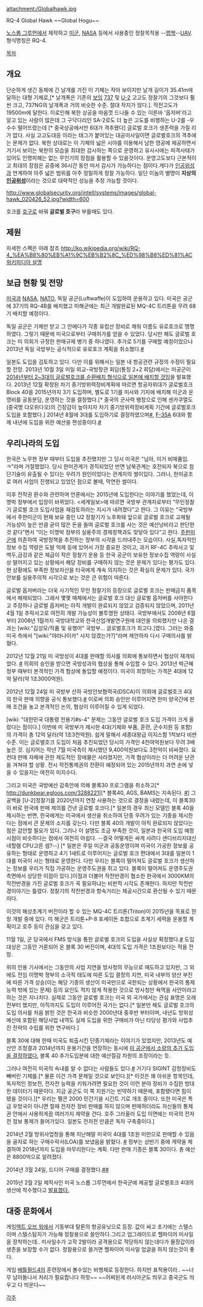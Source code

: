 attachment:/Globalhawk.jpg

RQ-4 Global Hawk ~~Global Hogu~~

[[노스롭 그루먼]]에서 제작하고 [[미군]], [[NASA]] 등에서 사용중인 정찰목적용 --[[맵핵]]--[[UAV]]. 형식명칭은 RQ-4.

[[목차]]
== 개요 ==
단순하게 생긴 동체에 긴 날개를 가진 이 기체는 작아 보이지만 날개 길이가 35.41m에 달하는 대형 기체로,[* 날개폭은 기존의 [[보잉]] [[737]] 및 [[U-2]] 고고도 정찰기의 그것보다 훨씬 크고, 737NG의 날개폭과 거의 비슷한 수준. 절대 작지가 않다.]. 작전고도가 19500m에 달한다. 이로인해 북한 상공을 마음껏 드나들 수 있는 이른바 '옵저버'라고 알고 있는 사람이 많은데 그 구닥다리인 SA-2로도 더 높은 고도를 비행하는 U-2를 -우수수 떨어뜨렸는데 [* 중국상공에서만 6대가 격추됐다] 글로벌 호크가 생존력을 가질 리가 없다. 사실 고고도대응 이라는 태그가 붙어있는 대공미사일이면 글로벌호크의 격추에는 문제가 없다. 북한 상대로는 이 기체의 넓은 시야를 이용해서 남한 영공에 체공하면서 거기서 보이는 북한의 모습을 최대한 감시하는 쪽으로 운영하고 유사시에는 피격사태가 있어도 인명피해는 없는 무인기의 장점을 활용할 수 있을것이다. 운영고도보다 근본적이고 최대의 장점은 공중에 36시간 동안 떠서 감시가 가능하다는 점이다.게다가 [[인공위성]]과 연계하여 아주 넓은 범위를 아주 정밀하게 정찰 가능하다. 일단 이놈의 별명이 '''지상의 [[인공위성]]'''이라는 것으로 대략적인 성능을 추정 가능할 것이다.

http://www.globalsecurity.org/intell/systems/images/global-hawk_020426_52.jpg?width=600

호크를 [[호구]]로 바꿔 '''글로벌 호구'''라 부를때도 있다.

== 제원 ==
자세한 스펙은 아래 참조
[[http://ko.wikipedia.org/wiki/RQ-4_%EA%B8%80%EB%A1%9C%EB%B2%8C_%ED%98%B8%ED%81%AC 위키피디아 설명]]
== 보급 현황 및 전망 ==
[[미국]]과 [[NASA]], [[NATO]], 독일 공군(Luftwaffe)이 도입하여 운용하고 있다. 미국은 공군에 37기의 RQ-4B를 배치했고 미해군에는 최근 개발완료된 MQ-4C 트리톤을 무려 68기 배치할 예정이다.

독일 공군은 기체만 받고 그 안에다가 각종 유럽산 장비로 채워 이름도 유로호크로 명명하였다. 그렇기 때문에 미국으로부터 구매허가를 얻을 수 있었다. 당시만 해도 글로벌 호크는 미 의회가 규정한 판매규제 병기 중 하나였다. 추가로 5기를 구매할 예정이었으나 2013년 독일 국방부는 공식적으로 유로호크 계획을 취소했다.[http://www.defenseindustrydaily.com/euro-hawk-program-cleared-for-takeoff-03051 #]

일본도 도입을 검토하고 있다. 다만 이를 위해서는 일본 내 항공관련 규정의 수정이 필요할 전망. 2013년 10월 3일 미일 외교-국방장관 회담(통칭 2+2 회담)에서는 미공군이[http://www.defensenews.com/article/20131003/DEFREG02/310030017/US-Deploy-Global-Hawks-F-35s-New-Radars-Japan 2014년부터 2~3대의 글로벌호크를 순환배치 형식으로 일본에 배치할 것임]을 발표했다. 2013년 12월 확정된 차기 중기방위력정비계획에 따르면 항공자위대가 글로벌호크 Block 40을 2015년까지 3기 도입하며, 별도로 1기를 미사와 기지에 배치해 미군과 운영비를 공동분담, 운영하는 것을 결정했다.[* 중국의 군사력 팽창으로 인해 센카쿠열도(중국명 댜오위다오)의 긴장감이 높아지자 차기 중기방위력정비계획 기간에 글로벌호크 도입을 포함했다.] 2014년 8월에 3대를 도입하기로 결정하였으며[http://m.news.naver.com/read.nhn?mode=LSD&mid=sec&sid1=104&oid=001&aid=0007067060 #], [[F-35]]A 6대와 함께 내년에 도입을 위한 예산을 편성중이다.[http://m.news.naver.com/read.nhn?mode=LSD&mid=sec&sid1=104&oid=421&aid=0000973661 #]

== 우리나라의 도입 ==
한국은 노무현 정부 때부터 도입을 추진했지만 그 당시 미국은 "님아, 이거 비매품임.ㅋ"라며 거절했었다. 당시 한미관계가 경직되었던 반면 남북관계는 호전되자 북으로 첨단기술이 유출될 수 있다는 우려가 원인이었다는 관계자의 썰이있다. 그러나, 한미공조로 여러 사업이 진행되고 있었던 점으로 볼때, 막연한 썰이다.

이후 전작권 환수와 관련하며 언론에서는 2015년에 도입한다는 이야기를 했었는데, 이명박 정부에서 입장이 바뀌었다. <세계일보>에 따르면 국방부 관계자로부터 “무인정찰기 글로벌 호크 도입사업을 재검토하라는 지시가 내려졌다”고 한다. 그 이유는 “국방부에서 주한미군이 현재 보유 중인 U2 정찰기가 노후화돼 앞으로 글로벌 호크로 교체될 가능성이 높은 만큼 굳이 많은 돈을 들여 글로벌 호크를 사는 것은 예산낭비라고 판단한 것 같다”면서 “이는 이명박 정부의 실용주의 경제정책과도 맞닿아 있다”고 한다. [[주한미군]]에 의존하여 국방정책을 추진하는 정부의 시각을 드러내주는 모습이다. 사실,독자적인 정보 수집 역량은 도발 억제 등에 있어서 가장 중요한 것이고, 과거 RF-4C 추락사고 및 백두,금강과 같은 체급이 작은 정찰기 운용 등 한국 공군이 보유한 정보수집 역량이 사실상 떨어지고 있는 상황에서 해당 장비를 구매하지 않는 것은 문제가 있다는 평가도 있다. 현 상황에도 부족한 정보자산을 타국에게 계속 의지하는 것은 확실히 문제가 있다. 국가안보를 실용주의적 시각으로 보는 것은 큰 위험이 따른다.

글로벌 옵저버라는 더욱 사기적인 무인 정찰기의 등장으로 글로벌 호크는 판매금지 품목에서 해제되었다. 그래서 몇몇 매체에서는 글로벌 호크 대신 글로벌 옵저버를 사야한다고 주장하나 글로벌 옵저버는 아직 개발이 완료되지 않았고 검증되지 않았으며, 2011년 4월 1일 추락사고로 여전히 개발 가능성이 불투명한 상태다. 국방부에서도 2006년 6월부터 2008년 1월까지 국방대학교와 한국산업개발연구원에 대안을 의뢰했지만 나온 결과는 [wiki:"김성모/작품 및 유행어" 국방부... 글로벌호크가 최고다.]였다. 그러는 와중 미국 측에서 "[wiki:"야라나이카" 사지 않겠는가?]"라며 제안하자 다시 구매의사를 밝혔다.

2012년 12월 21일 미 국방성이 4대를 판매할 의사를 의회에 통보하면서 협상이 재개되었다. [http://joongang.joinsmsn.com/article/aid/2012/12/26/9872276.html?cloc=nnc #] 의회의 승인을 받으면 국방성과의 협상을 통해 수입할 수 있다. 2013년 박근혜 정부 때부터 본격적인 가격 협상에 돌입할 예정이다. 미국이 희망하는 가격은 4대에 12억 달러(약 1조3000억원).

2012년 12월 24일 미 국방부 산하 국방안보협력국(DSCA)이 의회에 글로벌호크 4대의 한국 판매 의향을 공식 통보했다.[http://app.yonhapnews.co.kr/YNA/Basic/article/new_search/YIBW_showSearchArticle.aspx?searchpart=article&searchtext=%eb%b0%a9%ec%9c%84%ec%82%ac%ec%97%85%ec%b2%ad&contents_id=AKR20121225030351043 #] 이로써 의회 승인만 이루어지면 한미 양국간에 판매 조건을 놓고 본격적인 논의, 협상이 이루어질 수 있게 되었다.  

[wiki: "대한민국 대통령 전용기#s-4" 문제는 그동안 글로벌 호크 도입 가격이 크게 올랐다는 점이다.] 이번에 미 국방부가 제시한 4대(기체와 부품, 훈련, 군수지원 등 포함)의 가격이 총 12억 달러(약 1조3천억원). 쉽게 말해서 세종대왕급 이지스함 1척보다 비싼 수준. 이는 글로벌호크 도입이 처음 추진되었던 당시의 가격인 4천여억원보다 무려 3배 높은 것. 심지어는 작년 7월 미국측이 제시했던 9,400억원보다도 3천억이 비싸졌다. 요컨대 판매 자체에 관한 제도적인 장애물은 사라졌지만, 가격 협상이라는 더 어려운 난관을 겨쳐야 할 상황. 전시 작전통제권의 전환이 예정되어 있는 2015년까지 과연 손에 넣을 수 있을지는 여전히 미지수다.

그리고 미국은 국방예산 감축안에 의해 블록30 프로그램을 취소하고[* http://dunkbear.egloos.com/3288221][* 블록40, AGS, BAMS는 지속된다. [http://gforce.egloos.com/5600934 #]] 그 공백을 [U-2]정찰기를 2020년까지 연장 사용하는 것으로 결정을 내렸는데, 이 블록30이 바로 한국에 판매 제의를 건낸 글로벌 호크다.[* 일본의 경우 최신 모델인 블록 40을 제시하는 반면, 한국에게는 미국에서 생산을 취소하여 단종 우려가 있는 기종을 제시한다는 점에서 큰 문제의 소지를 갖는다. 다만 블록 40의 개발이 아직 완료되지 않았다는 점은 감안할 필요가 있다. 그러나 이 설명도 조금 부족한 것이, 일본과 한국의 도입 예정 시점이 비슷하다는 점에서 여전히 아쉽다. --결국 어떻게든 싸게 사려다 샌디브리지대신 네할렘 CPU고른 셈?--] [* 일본은 주일 미군과 공동운영이며 미국이 가공한 정보를 공유하는 형태로 운영하고 4기 1새트로 이루어지는 글로벌 호크 편대에서 3대를 일본이 1대를 미국이 사는 형태로 운영한다. 다만 우리는 블록이 떨어져도 글로벌 호크가 생산하는 정보를 우리가 직접 가공하는 운영주도권을 쥐고 있다. 블록이 떨어져도 운영주도권 측면에서 상당한 이점이 있다.]이점과 더불어 작전반경이 협소한 한국에서 3000KM의 작전반경을 가진 글로벌 호크가 꼭 필요하냐는 비판적 시각도 존재한다. 하지만 작전반경이야기는 틀렸다. 정찰기의 작전반경과 항속거리는 체공시간으로 환산될 수 있기 때문이다.

이것의 해상초계기 버전이라 할 수 있는 MQ-4C 트리톤(Triton)이 2015년을 목표로 한창 개발 중에 있다. 미 해군은 트리톤+P-8 포세이돈 조합으로 초계기 세력을 운용할 계획이고 호주 등이 관심을 갖고 있다.

11월 1일, 군 당국에서 FMS 방식을 통한 글로벌 호크의 도입을 사실상 확정했다.[http://news.naver.com/main/read.nhn?mode=LSD&mid=sec&sid1=100&oid=277&aid=0003120111 #] 도입 대상은 그동안 거론되어 온 블록 30 버전이며, 4대의 도입 가격은 1조원보다는 적을 전망.

위의 인용 기사에서는 그동안의 사업 지연을 방사청의 무능으로 매도하고 있지만, 그 외에도 전임 이명박 정부의 소극적 태도에 따른 도입 결정의 지연, 미국 내부의 양산 부진에 따른 가격 상승(이는 해당 기종의 생산이 미국만으로 국한되는 상황에서 한국의 통제능력 밖에 있는 문제) 등의 요인도 적지 않게 작용한 것으로 방사청만 욕먹을 사안이라고 하는 것은 지나치다. 실제로 그동안 글로벌 호크는 미국 외 국가에서는 관심 표명은 오래전부터 했지만, 아직까지도 도입이 이루어진 국가는 없다.[* 일본만 해도 글로벌 호크의 도입 의사를 처음 밝힌 것은 한국과 비슷한 2000년대 중후반 부터이며, 내년도 방위성 예산에 포함된 해당사업 내역도 실제 도입을 위한 구매비가 아닌 타당성 평가와 사업추진 전략의 수립를 위한 연구비다.]

블록 30에 대해 한때 미국도 퇴출시킨 단종기체라는 이야기가 있었지만, 2013년도 예산안 조정결과 2014년까지 운용기간을 연장하는 동시에 [http://www.flightglobal.com/news/articles/us-air-force-to-buy-additional-rq-4-global-hawk-block-30s-390501 미 공군에서 소량의 추가 도입을 결정하였다.] 블록 40 추가도입분에 대한 예산절감 차원의 조정이라는 듯.

그러나 여전히 미국의 속내를 알 수 없다는 사람들도 있다.[http://m.news.naver.com/read.nhn?mode=LSD&mid=sec&sid1=100&oid=022&aid=0002476180 #] 거기다 SIGINT 감청장비도 빼버린 기체를.[* 물론 이건 가격 문제일 것으로 보인다.][* 이것은 꽤 아쉬운 항목인데, 독자적인 정보전, 전자전 능력을 키워가려면 필요한 것이 이런 분야 장비가 수집한 방대한 데이터기 때문이다. 지금 공군도 이 쪽 지원기는 빈약하기 때문에, 포함됐다면 힘이 됐을 것이다.][* 우리는 팰콘 2000 민간기을 시긴트 기로 개조 중이다. 또한 미국은 특급 우방국이 아니면 절때 전자전 장비 판매를 하지 않으며 판매하더라도 자신들의 통제권 안에서 사용하게끔 여러가지 제약을 건다. 호주 그라울러 도입 이면에는 미국의 전자전 정보 통제가 들어가있다. 일본도 전자전 만큼은 독자 구축중이다.]

2014년 2월 방위사업청을 통해 지난해말 미국이 4대를 1조원 미만으로 판매할 수 있음을 골자로 하는 구매수락서(LOA)를 보냈음을 밝혔다. [http://app.yonhapnews.co.kr/YNA/Basic/article/new_search/YIBW_showSearchArticle.aspx?searchpart=article&searchtext=%eb%b0%a9%ec%9c%84%ec%82%ac%ec%97%85%ec%b2%ad&contents_id=AKR20140213165700043 #] 정부는 상반기 중에 계약을 체결하여 2018년까지 도입을 마무리한다는 계획. 다만 판매 기종은 블록 30이다. 총 예산은 8800억으로 알려졌다.

2014년 3월 24일, 드디어 구매를 결정했다.[http://m.news.naver.com/read.nhn?mode=LSD&mid=sec&sid1=102&oid=448&aid=0000026237 #][http://m.news.naver.com/read.nhn?mode=LSD&mid=sec&sid1=100&oid=052&aid=0000512787 #]

2015년 2월 2일 제작사인 미국 노스롭 그루먼에서 한국군에 제공할 글로벌호크 4대의 생산에 착수했다고 [http://www.globenewswire.com/newsarchive/noc/press/pages/news_releases.html?d=10118192 발표했다.]

== 대중 문화에서 ==


게임[[액트 오브 워]]에서 기동부대 탈론의 항공유닛으로 등장. 값이 싸고 초기에는 스텔스이며 스텔스탐지가 가능해 정찰용으로 쓸만하다.그리고 업그레이드로 헬파이어 미사일을 장착하는데.. 미사일수가 고작 2발이라 공격용으로 적당하지 않는데다가 물장갑이라 생존을 보장할 수가 없다. 정찰용으로 쓸거면 헬파이어 미사일 업글을 하지 않는것이 좋다.

게임 [[배틀필드4]]의 훈련장에서 볼수있는 비행체로 등장한다. 하지만 표적용이라..
~~너무 남아돌나서 처리가 필요합니다 하핫~~
~~어찌된게 러시아군도 띄우고 중국군도 띄우고 다 띄운다~~

[[각주]]
